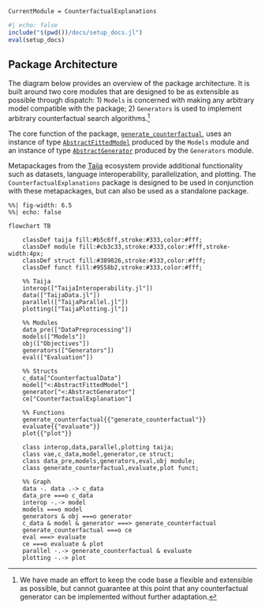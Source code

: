 ```@meta
CurrentModule = CounterfactualExplanations 
```

```julia
#| echo: false
include("$(pwd())/docs/setup_docs.jl")
eval(setup_docs)
```

## Package Architecture

The diagram below provides an overview of the package architecture. It is built around two core modules that are designed to be as extensible as possible through dispatch: 1) `Models` is concerned with making any arbitrary model compatible with the package; 2) `Generators` is used to implement arbitrary counterfactual search algorithms.^[We have made an effort to keep the code base a flexible and extensible as possible, but cannot guarantee at this point that any counterfactual generator can be implemented without further adaptation.] 

The core function of the package, [`generate_counterfactual`](@ref), uses an instance of type [`AbstractFittedModel`](@ref) produced by the `Models` module and an instance of type [`AbstractGenerator`](@ref) produced by the `Generators` module.

Metapackages from the [Taija](https://github.com/JuliaTrustworthyAI) ecosystem provide additional functionality such as datasets, language interoperability, parallelization, and plotting. The `CounterfactualExplanations` package is designed to be used in conjunction with these metapackages, but can also be used as a standalone package.

```mermaid
%%| fig-width: 6.5
%%| echo: false

flowchart TB

    classDef taija fill:#b5c6ff,stroke:#333,color:#fff;
    classDef module fill:#cb3c33,stroke:#333,color:#fff,stroke-width:4px;
    classDef struct fill:#389826,stroke:#333,color:#fff;
    classDef funct fill:#9558b2,stroke:#333,color:#fff;

    %% Taija
    interop(["TaijaInteroperability.jl"])
    data(["TaijaData.jl"])
    parallel(["TaijaParallel.jl"])
    plotting(["TaijaPlotting.jl"])

    %% Modules
    data_pre(["DataPreprocessing"])
    models(["Models"])
    obj(["Objectives"])
    generators(["Generators"])
    eval(["Evaluation"])

    %% Structs
    c_data["CounterfactualData"]
    model["<:AbstractFittedModel"]
    generator["<:AbstractGenerator"]
    ce["CounterfactualExplanation"]

    %% Functions
    generate_counterfactual{{"generate_counterfactual"}}
    evaluate{{"evaluate"}}
    plot{{"plot"}}

    class interop,data,parallel,plotting taija;
    class vae,c_data,model,generator,ce struct;
    class data_pre,models,generators,eval,obj module;
    class generate_counterfactual,evaluate,plot funct;

    %% Graph
    data -. data .-> c_data
    data_pre ===o c_data
    interop -.-> model
    models ===o model
    generators & obj ===o generator
    c_data & model & generator ===> generate_counterfactual
    generate_counterfactual ===o ce
    eval ===> evaluate
    ce ===o evaluate & plot
    parallel -.-> generate_counterfactual & evaluate
    plotting -.-> plot
```